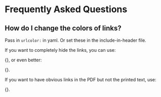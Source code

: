 # Frequently Asked Questions {#sec-appA}

## How do I change the colors of links?

Pass in `urlcolor: ` in yaml. Or set these in the include-in-header file.

\noindent If you want to completely hide the links, you can use:

{\small\verb!\hypersetup{allcolors=.}!}, or even better: 

{\small\verb!\hypersetup{hidelinks}!}.

\noindent If you want to have obvious links in the PDF but not the printed text, use:

{\small\verb!\hypersetup{colorlinks=false}!}.
